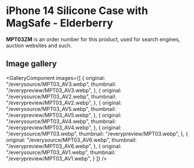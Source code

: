 
# iPhone 14 Silicone Case with MagSafe - Elderberry

<Callout type='info' emoji='👉🏻'>**MPT03ZM** is an order number for this product, used for search engines, auction websites and such.</Callout>

## Image gallery

<GalleryComponent
    images={[
      {
        original: "/everysource/MPT03_AV3.webp",
        thumbnail: "/everypreview/MPT03_AV3.webp",
      },
      {
        original: "/everysource/MPT03_AV2.webp",
        thumbnail: "/everypreview/MPT03_AV2.webp",
      },
      {
        original: "/everysource/MPT03_AV5.webp",
        thumbnail: "/everypreview/MPT03_AV5.webp",
      },
      {
        original: "/everysource/MPT03_AV4.webp",
        thumbnail: "/everypreview/MPT03_AV4.webp",
      },
      {
        original: "/everysource/MPT03.webp",
        thumbnail: "/everypreview/MPT03.webp",
      },
      {
        original: "/everysource/MPT03_AV6.webp",
        thumbnail: "/everypreview/MPT03_AV6.webp",
      },
      {
        original: "/everysource/MPT03_AV1.webp",
        thumbnail: "/everypreview/MPT03_AV1.webp",
      }
    ]}
  />
